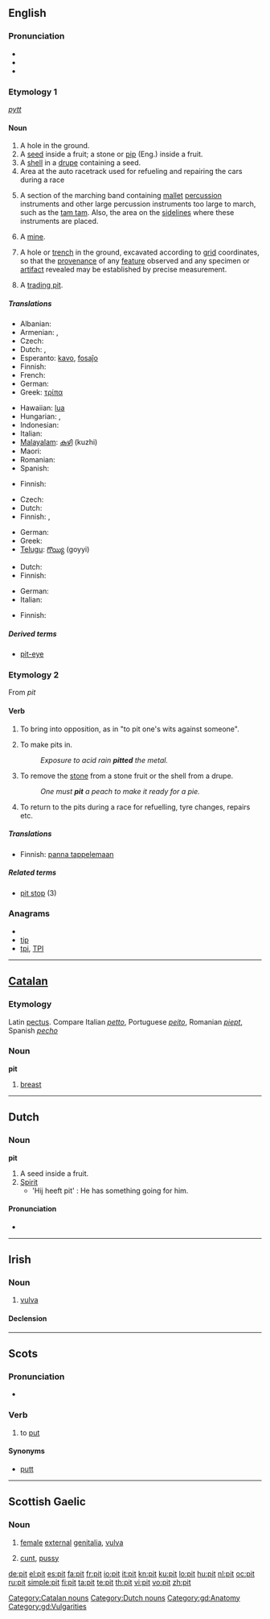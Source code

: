 {{wikipedia}}
{{also|PIT}}
==English==

===Pronunciation===
* {{IPA|/'pɪt/}}
* {{audio|en-us-pit.ogg|Audio (US)}}
* {{rhymes|ɪt}}

===Etymology 1===
{{etyl|ang}} ''[[pytt]]''

====Noun====
{{en-noun}}

# A hole in the ground.
# A [[seed]] inside a fruit; a stone or [[pip]] (Eng.) inside a fruit.
# A [[shell]] in a [[drupe]] containing a seed.
# Area at the auto racetrack used for refueling and repairing the cars during a race
# {{music}} A section of the marching band containing [[mallet]] [[percussion]] instruments and other large percussion instruments too large to march, such as the [[tam tam]].  Also, the area on the [[sideline]]s where these instruments are placed.
# A [[mine]].
# {{context|archaeology}} A hole or [[trench]] in the ground, excavated according to [[grid]] coordinates, so that the [[provenance]] of any [[feature]] observed and any specimen or [[artifact]] revealed may be established by precise measurement.
# A [[trading pit]].

=====Translations=====
{{trans-top|hole in the ground}}
* Albanian: {{t-|sq|gropë|f|xs=Albanian}}
* Armenian: {{t-|hy|հոր|tr=hor}}, {{t|hy|փոս|tr=p'os}}
* Czech: {{t-|cs|jáma|f}}
* Dutch: {{t+|nl|kuil|m}}, {{t+|nl|put|m}}
* Esperanto: [[kavo]], [[fosaĵo]]
* Finnish: {{t+|fi|kuoppa}}
* French: {{t+|fr|fosse|f}}
* German: {{t+|de|Grube|f}}
* Greek: [[τρίπα]] {{f}}
{{trans-mid}}
* Hawaiian: [[lua]]
* Hungarian: {{t+|hu|gödör}}, {{t-|hu|verem}}
* Indonesian: {{t+|id|lubang|xs=Indonesian}}
* Italian: {{t+|it|fossa|f}}
* [[Malayalam]]: [[കുഴി]] (kuzhi)
* Maori: {{t+|mi|rua|xs=Maori}}
* Romanian: {{t-|ro|groapă|f}}
* Spanish: {{t+|es|foso|m}}
{{trans-bottom}}

{{trans-top|seed or stone inside a fruit}}
* Finnish: {{t+|fi|kivi}}
{{trans-mid}}
{{trans-bottom}}

{{trans-top|the stone of a drupaceous fruit}}
* Czech: {{t-|cs|pecka|f}}
* Dutch: {{t+|nl|pit|m}}
* Finnish: {{t+|fi|kivi}}, {{t+|fi|siemen}}
{{trans-mid}}
* German: {{t+|de|Kern|m}}
* Greek: {{t+|el|κουκούτσι|n}}
* [[Telugu]]: [[గొయ్యి]] (goyyi)
{{trans-bottom}}

{{trans-top|area for racing cars}}
* Dutch: {{t+|nl|pit|m}}
* Finnish: {{t-|fi|varikko}}
{{trans-mid}}
* German: {{t+|de|Box|f}}
* Italian: {{t+|it|box|m}}
{{trans-bottom}}

{{trans-top|music: section of a marching band}}
{{trans-mid}}
{{trans-bottom}}

{{trans-see|mine}}

{{trans-top|archaeology: excavation hole}}
* Finnish: {{t+|fi|kuoppa}}
{{trans-mid}}
{{trans-bottom}}

{{trans-see|trading pit}}

=====Derived terms=====
* [[pit-eye]]

===Etymology 2===
From {{etyl|dum}} ''pit''

====Verb====
{{en-verb|pit|t|ed}}

# {{transitive}} To bring into opposition, as in "to pit one's wits against someone".
# {{transitive}} To make pits in.
#: ''Exposure to acid rain '''pitted''' the metal.''
# {{transitive}} To remove the [[stone]] from a stone fruit or the shell from a drupe.
#: ''One must '''pit''' a peach to make it ready for a pie.''
# {{context|intransitive|motor racing}} To return to the pits during a race for refuelling, tyre changes, repairs etc.

=====Translations=====
{{trans-top|to bring into opposition}}
* Finnish: [[panna tappelemaan]]
{{trans-mid}}
{{trans-bottom}}

=====Related terms=====
* [[pit stop]] (3)

===Anagrams===
* {{alphagram|ipt}}
* [[tip#English|tip]]
* [[tpi#English|tpi]], [[TPI#English|TPI]]

----
==[[Catalan]]==

===Etymology===
Latin [[pectus]]. Compare Italian ''[[petto]]'', Portuguese ''[[peito]]'', Romanian ''[[piept]]'', Spanish ''[[pecho]]''

===Noun===
'''pit''' {{m}}

# [[breast]]

[[Category:Catalan nouns]]

----

==Dutch==

===Noun===
'''pit'''

# A seed inside a fruit.
# [[Spirit]]
#* 'Hij heeft pit' : He has something going for him.

====Pronunciation====

* {{IPA|pɪt|lang=nl}}

[[Category:Dutch nouns]]

----

==Irish==

===Noun===
{{infl|ga|noun|g=f}}

# [[vulva]]

====Declension====
{{ga-noun-f2|p|it|ite|pl=iteanna}}

----

==Scots==

===Pronunciation===
* {{IPA|/pɪt/|lang=sco}}

===Verb===
{{sco-verb|pits|pittin|pit|pit}}

# to [[put]]

====Synonyms====
* [[putt]]

----

==Scottish Gaelic==

===Noun===
{{infl|gd|noun|g=f|genitive|pite|plural|pitean}}

# [[female]] [[external]] [[genitalia]], [[vulva]]
# {{vulgar|lang=gd}} [[cunt]], [[pussy]]

[[Category:gd:Anatomy]]
[[Category:gd:Vulgarities]]

[[de:pit]]
[[el:pit]]
[[es:pit]]
[[fa:pit]]
[[fr:pit]]
[[io:pit]]
[[it:pit]]
[[kn:pit]]
[[ku:pit]]
[[lo:pit]]
[[hu:pit]]
[[nl:pit]]
[[oc:pit]]
[[ru:pit]]
[[simple:pit]]
[[fi:pit]]
[[ta:pit]]
[[te:pit]]
[[th:pit]]
[[vi:pit]]
[[vo:pit]]
[[zh:pit]]